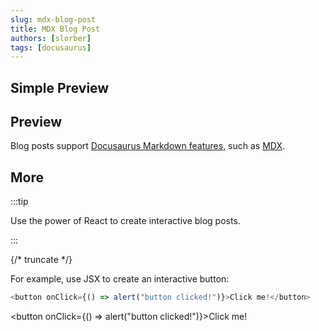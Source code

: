 ```yaml
---
slug: mdx-blog-post
title: MDX Blog Post
authors: [slorber]
tags: [docusaurus]
---
```



## Simple Preview

<ResizableLadlePreview story="hello--world" height={200} />

## Preview

Blog posts support [Docusaurus Markdown features](https://docusaurus.io/docs/markdown-features), such as [MDX](https://mdxjs.com/).

<ResizableLadlePreview story="page--world" height={600} />

## More

:::tip

Use the power of React to create interactive blog posts.

:::

{/* truncate */}

For example, use JSX to create an interactive button:

```js
<button onClick={() => alert("button clicked!")}>Click me!</button>
```

<button onClick={() => alert("button clicked!")}>Click me!</button>

